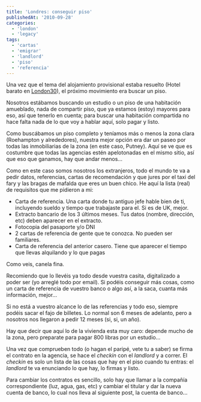 ```yaml
---
title: 'Londres: conseguir piso'
publishedAt: '2010-09-28'
categories:
  - 'london'
  - 'legacy'
tags:
  - 'cartas'
  - 'emigrar'
  - 'landlord'
  - 'piso'
  - 'referencia'
---
```


Una vez que el tema del alojamiento provisional estaba resuelto (Hotel barato en [London30](http://www.london30.com)), el próximo movimiento era buscar un piso.

Nosotros estábamos buscando un estudio o un piso de una habitación amueblado, nada de compartir piso, que ya estamos (estoy) mayores para eso, así que tenerlo en cuenta; para buscar una habitación compartida no hace falta nada de lo que voy a hablar aquí, solo pagar y listo.

Como buscábamos un piso completo y teníamos más o menos la zona clara (Roehampton y alrededores), nuestra mejor opción era dar un paseo por todas las inmobiliarias de la zona (en este caso, Putney). Aquí se ve que es costumbre que todas las agencias estén apelotonadas en el mismo sitio, así que eso que ganamos, hay que andar menos...

Como en este caso somos nosotros los extranjeros, todo el mundo te va a pedir datos, referencias, cartas de recomendación y que jures por el taxi del fary y las bragas de mafalda que eres un buen chico. He aquí la lista (real) de requisitos que me pidieron a mi:

- Carta de referencia. Una carta donde tu antiguo jefe hable bien de ti, incluyendo sueldo y tiempo que trabajaste para el. Si es de UK, mejor.
- Extracto bancario de los 3 últimos meses. Tus datos (nombre, dirección, etc) deben aparecer en el extracto.
- Fotocopia del pasaporte y/o DNI
- 2 cartas de referencia de gente que te conozca. No pueden ser familiares.
- Carta de referencia del anterior casero. Tiene que aparecer el tiempo que llevas alquilando y lo que pagas

Como veis, canela fina.

Recomiendo que lo llevéis ya todo desde vuestra casita, digitalizado a poder ser (yo arreglé todo por email). Si podéis conseguir más cosas, como un carta de referencia de vuestro banco o algo así, a la saca, cuanta más información, mejor...

Si no está a vuestro alcance lo de las referencias y todo eso, siempre podéis sacar el fajo de billetes. Lo normal son 6 meses de adelanto, pero a nosotros nos llegaron a pedir 12 meses (si, si, un año).

Hay que decir que aquí lo de la vivienda esta muy caro: depende mucho de la zona, pero preparate para pagar 800 libras por un estudio...

Una vez que comprueben todo (o hagan el paripé, vete tu a saber) se firma el contrato en la agencia, se hace el _checkin_ con el _landlord_ y a correr. El _checkin_ es solo un lista de las cosas que hay en el piso cuando tu entras: el _landlord_ te va enunciando lo que hay, lo firmas y listo.

Para cambiar los contratos es sencillo, solo hay que llamar a la compañía correspondiente (luz, agua, gas, etc) y cambiar el titular y dar la nueva cuenta de banco, lo cual nos lleva al siguiente post, la cuenta de banco...
